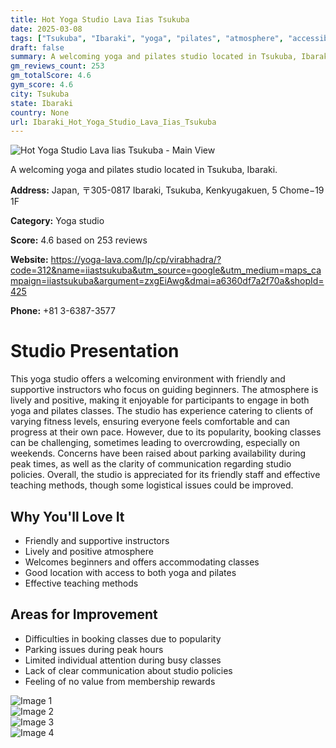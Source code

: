 ```yaml
---
title: Hot Yoga Studio Lava Iias Tsukuba
date: 2025-03-08
tags: ["Tsukuba", "Ibaraki", "yoga", "pilates", "atmosphere", "accessibility", "Tsukuba"]  
draft: false
summary: A welcoming yoga and pilates studio located in Tsukuba, Ibaraki.
gm_reviews_count: 253
gm_totalScore: 4.6
gym_score: 4.6
city: Tsukuba
state: Ibaraki
country: None
url: Ibaraki_Hot_Yoga_Studio_Lava_Iias_Tsukuba
---
```


<div className="aspect-[16/9] relative my-8">
  <img 
    src="https://lh3.googleusercontent.com/gps-cs-s/AB5caB-5Ky4a4X6Th0FNymMxlGZTrcafKC43wenLmIWhDGSX7r_xxqdFYMvGHcEy4EcblO4bJP2Bo2bREgp3MPg8S2NLZludseNNsIjDYQXbdmZPr65l9IienRdPxTW-XHcCfY_Or3qL3A=w1920-h1080-k-no"
    alt="Hot Yoga Studio Lava Iias Tsukuba - Main View"
    className="object-cover absolute inset-0 w-full h-full rounded-lg"
  />
</div>

A welcoming yoga and pilates studio located in Tsukuba, Ibaraki.

**Address:** Japan, 〒305-0817 Ibaraki, Tsukuba, Kenkyugakuen, 5 Chome−19 1F

**Category:** Yoga studio

**Score:** 4.6 based on 253 reviews

**Website:** https://yoga-lava.com/lp/cp/virabhadra/?code=312&name=iiastsukuba&utm_source=google&utm_medium=maps_campaign=iiastsukuba&argument=zxgEiAwg&dmai=a6360df7a2f70a&shopId=425

**Phone:** +81 3-6387-3577

# Studio Presentation

This yoga studio offers a welcoming environment with friendly and supportive instructors who focus on guiding beginners. The atmosphere is lively and positive, making it enjoyable for participants to engage in both yoga and pilates classes. The studio has experience catering to clients of varying fitness levels, ensuring everyone feels comfortable and can progress at their own pace. However, due to its popularity, booking classes can be challenging, sometimes leading to overcrowding, especially on weekends. Concerns have been raised about parking availability during peak times, as well as the clarity of communication regarding studio policies. Overall, the studio is appreciated for its friendly staff and effective teaching methods, though some logistical issues could be improved.

## Why You'll Love It

- Friendly and supportive instructors
- Lively and positive atmosphere
- Welcomes beginners and offers accommodating classes
- Good location with access to both yoga and pilates
- Effective teaching methods

## Areas for Improvement

- Difficulties in booking classes due to popularity
- Parking issues during peak hours
- Limited individual attention during busy classes
- Lack of clear communication about studio policies
- Feeling of no value from membership rewards

<div className="grid grid-cols-1 xl:grid-cols-2 gap-4 my-8">
<div className="aspect-[4/3] relative"><img src="https://lh3.googleusercontent.com/gps-cs-s/AB5caB-jsGcKcapqCLAAMQseuThrUl4AIkpuLfKGE4iWNlBTNDaG7ZySlnZvj8rRPCczu9B030hxwtdDFNa78a1V4w21FgzDQ-W6jKOEkiAgk8cbik_aH6v6ny1W3wBtJbJGaFAhHA0=w1920-h1080-k-no" alt="Image 1" className="object-cover absolute inset-0 w-full h-full rounded-lg" /></div>
<div className="aspect-[4/3] relative"><img src="https://lh3.googleusercontent.com/gps-cs-s/AB5caB9XwSIKXl9LbfLG0ilK15YE-oZnwZBrf70SmpmFsYv6lBaXnDYNSw2KhbM_rjZ9lHRXbCg3jJrXhsZcsXNVqCFTSMkvLKsV9JReAV2DwJXg5IB0pE6U3vNkLi7NOW7OZbAB7gGy=w1920-h1080-k-no" alt="Image 2" className="object-cover absolute inset-0 w-full h-full rounded-lg" /></div>
<div className="aspect-[4/3] relative"><img src="https://lh3.googleusercontent.com/gps-cs-s/AB5caB_rXTgctz5VJH2QaTjFSEG10xDzg9G8yqxhaLUOw2m8e8kWYiPFp0ICCK5FBRn84DnrlyGSmMGENFZJjaX22XHdOf4WttJs25UMbZhSMEoLBaa0MmLExmuneekPUvN1Rw_mBwN9HQ=w1920-h1080-k-no" alt="Image 3" className="object-cover absolute inset-0 w-full h-full rounded-lg" /></div>
<div className="aspect-[4/3] relative"><img src="https://lh3.googleusercontent.com/gps-cs-s/AB5caB-d4dJ2H85-KMjmlpZ0NYnVNWu34SiksnGWwD1li0HYITTegxwrFfiY-C2XP0JB_oXafNgBDovpqOwbqazANqA1NhzNW6nofG0LIM201_-UJqJEg5dsZxNvi63qa2Ac3A3PUO92=w1920-h1080-k-no" alt="Image 4" className="object-cover absolute inset-0 w-full h-full rounded-lg" /></div>
</div>